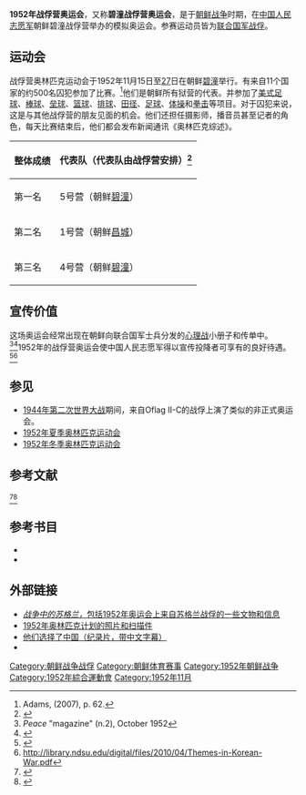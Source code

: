 {{noteTA
|G1=Korea
|G2=Military
|G3=PP
|G4=USPresident
|1=zh:朝鮮戰爭; zh-cn:朝鲜战争; zh-tw:韓戰; zh-hk:韓戰; zh-sg:韩战;
|2=zh:南北朝鲜; zh-cn:朝韩; zh-tw:南北韓; zh-hk:南北韓; zh-sg:南北韩
|3=zh-hans:朝鲜停战; zh-hant:朝鮮停戰;   <!-- 不要删！否则会出现“北韓停戰協定”之类错误转换！-->
|4=zh-hans:朝鲜半岛; zh-hant:朝鮮半島;   <!-- 不要删！否则会出现“北韓半島”之类错误转换！-->
|5=zh-hans:韩国战争; zh-hant:韓國戰爭;   <!-- 不要删！否则会出现“南韓戰爭”之类错误转换！-->
|6=zh:太極旗飄揚; zh-cn:太极旗飘扬; zh-tw:太極旗－生死兄弟; zh-hk:太極旗飄揚：生死有情;
|7=zh-hans:朝鲜人民军; zh-hant:朝鮮人民軍;   <!-- 不要删！否则会出现“北韓人民軍”之类错误转换！-->
|8=zh:朝鮮; zh-hans:朝鲜; zh-hant:北韓; zh-tw:北韓;
|10=zh-hans:韩国国军;zh-hant:韓國國軍; <!-- 不要删！否则会出现“南韓國軍”之类错误转换！-->
|12=zh-hans:朝鲜民主主义人民共和国;zh-hant:朝鮮民主主義人民共和國  <!-- 不要删！否则会出现“北韓民主主義人民共和國”之类错误转换！-->
|13=zh-hans:朝鲜族; zh-hant:朝鮮族  <!-- 不要删！否则会出现“北韓族”之类错误转换！-->
|14=zh-hans:朝鲜海峡; zh-hant:大韓海峽
|15=zh-hans:韩国; zh-hant:南韓; zh-hk:南韓; zh-tw:南韓;zh-sg:南韩
|16=zh-hans:南朝鲜国防警备队;zh-hant:南朝鮮國防警備隊;  
|17=zh-cn:李奇微;zh-tw:李奇威;
|18=zh-hans:蒋介石;zh-tw:蔣中正;
|19=zh-hans:外交和联邦事务部; zh-tw:外交及國協事務部; zh-hk:外交及聯邦事務部;
}}
'''1952年战俘营奥运会'''，又称'''碧潼战俘营奥运会'''，是于[[朝鲜战争|朝鲜战争]]时期，在[[中国人民志愿军|中国人民志愿军]]朝鲜碧潼战俘营举办的模拟奥运会。参赛运动员皆为[[联合国军|联合国军]][[战俘|战俘]]。

== 运动会 ==
战俘营奥林匹克运动会于1952年11月15日至[[碧潼郡|27]]日在朝鲜[[碧潼|碧潼]]举行。有来自11个国家的约500名囚犯参加了比赛。<ref name="Adams, 2007, p. 62">Adams, (2007), p. 62.</ref>他们是朝鲜所有狱营的代表。并参加了[[美式足球|美式足球]]、[[棒球|棒球]]、[[壘球|垒球]]、[[篮球|篮球]]、[[排球|排球]]、[[田賽和徑賽|田径]]、[[足球|足球]]、[[体操|体操]]和[[拳击|拳击]]等项目。对于囚犯来说，这是与其他战俘营的朋友见面的机会。他们还担任摄影师，播音员甚至记者的角色，每天比赛结束后，他们都会发布新闻通讯《奥林匹克综述》。 
{| class="wikitable"
! 整体成绩 
! 代表队（代表队由战俘营安排）<ref name="kmike.com">{{Cite web|title=POW Olympics Intro RedirectPage|url=http://www.kmike.com/POW_Olympics/pow/POW_Olympics_Names.htm|publisher=|accessdate=2020-10-11|archive-date=2016-10-11|archive-url=https://web.archive.org/web/20161011050610/http://www.kmike.com/POW_Olympics/pow/POW_Olympics_Names.htm|dead-url=no}}</ref> 
|-
| 第一名 
| 5号营（朝鲜[[碧潼郡|碧潼]]） 
|-
| 第二名 
| 1号营（朝鲜[[昌城郡|昌城]]） 
|-
| 第三名 
| 4号营（朝鲜[[碧潼郡|碧潼]]） 
|}

== 宣传价值 ==
这场奥运会经常出现在朝鲜向联合国军士兵分发的[[心理战|心理战]]小册子和传单中。<ref>''Peace'' "magazine" (n.2), October 1952</ref><ref>{{Cite web |url=http://www.rememberingscotlandatwar.org.uk/Accessible/Image/GetImage/360/-/a96cb995-3a58-4e1e-b467-394802f6fa30.jpg |title=Propaganda leaflet, 1952 |accessdate=2016-03-04 |archive-date=2016-03-04 |archive-url=https://web.archive.org/web/20160304115501/http://www.rememberingscotlandatwar.org.uk/Accessible/Image/GetImage/360/-/a96cb995-3a58-4e1e-b467-394802f6fa30.jpg |dead-url=yes }}</ref>1952年的战俘营奥运会使中国人民志愿军得以宣传投降者可享有的良好待遇。<ref name="kmike.com">{{Cite web|title=POW Olympics Intro RedirectPage|url=http://www.kmike.com/POW_Olympics/pow/POW_Olympics_Names.htm|publisher=}}</ref><ref>http://library.ndsu.edu/digital/files/2010/04/Themes-in-Korean-War.pdf{{Dead link|date=February 2019 |bot=InternetArchiveBot |fix-attempted=yes }}</ref> 

== 参见 ==

* [[1944年夏季奥林匹克运动会|1944年]][[第二次世界大战|第二次世界大战]]期间，来自Oflag II-C的战俘上演了类似的非正式奥运会。 
*[[1952年夏季奥林匹克运动会|1952年夏季奥林匹克运动会]] 
*[[1952年冬季奥林匹克运动会|1952年冬季奥林匹克运动会]] 

== 参考文献 ==
<ref>{{Cite web|title=鲜为人知：朝鲜战场 志愿军战俘营里的"奥运会" --党史频道-人民网|url=http://dangshi.people.com.cn/n/2013/0308/c85037-20720003.html|accessdate=2019-04-11|work=dangshi.people.com.cn|archive-date=2019-04-11|archive-url=https://web.archive.org/web/20190411143908/http://dangshi.people.com.cn/n/2013/0308/c85037-20720003.html|dead-url=no}}</ref><ref>{{Cite web|title=1952年中国就办过一届特殊的"奥运会"，同样赢得世界的交口称赞|url=http://news.ifeng.com/a/20181226/60210322_0.shtml|accessdate=2019-04-11|work=news.ifeng.com|archive-date=2019-04-11|archive-url=https://web.archive.org/web/20190411143906/http://news.ifeng.com/a/20181226/60210322_0.shtml|dead-url=no}}</ref> {{Reflist}}

== 参考书目 ==

* {{Cite book|last=Young|first=Charles S.|title=Name, Rank, and Serial Number: Exploiting Korean War POWs at Home and Abroad|date=2014|publisher=Oxford University Press|location=New York|isbn=978-0-19-518348-1}}
* {{Cite book|last=Adams|first=Clarence|title=An American Dream: The Life of an African American soldier and POW Who Spent Twelve Years in Communist China|url=https://archive.org/details/americandream00clar|date=2007|publisher=University of Massachusetts Press|location=Amherst|isbn=978-1-5584-9595-1}}

== 外部链接 ==

* [https://web.archive.org/web/20160304105903/http://www.rememberingscotlandatwar.org.uk/Accessible/Exhibition/185/Tow-Shong ''战争中的苏格兰，''包括1952年奥运会上来自苏格兰战俘的一些文物和信息] 
* [http://www.kmike.com/POW_Olympics/pow/index.htm 1952年奥林匹克计划的照片和扫描件]{{Wayback|url=http://www.kmike.com/POW_Olympics/pow/index.htm |date=20160303232019 }} 
* [http://www.bilibili.com/video/av2701265/ 他们选择了中国（纪录片，带中文字幕）]{{Wayback|url=http://www.bilibili.com/video/av2701265/ |date=20170920052526 }} 
* {{Cite web|title=《没有铁丝网的战俘营》|url=http://tv.cctv.com/2012/12/15/VIDA1355574945683278.shtml|accessdate=2019-04-11|author=|date=|first=|work=中央电视台|archiveurl=https://web.archive.org/web/20201111194642/http://tv.cctv.com/2012/12/15/VIDA1355574945683278.shtml|archivedate=2020-11-11|dead-url=no}}

{{朝鲜战争}}
[[Category:朝鲜战争战俘|Category:朝鲜战争战俘]]
[[Category:朝鲜体育赛事|Category:朝鲜体育赛事]]
[[Category:1952年朝鲜战争|Category:1952年朝鲜战争]]
[[Category:1952年綜合運動會|Category:1952年綜合運動會]]
[[Category:1952年11月|Category:1952年11月]]